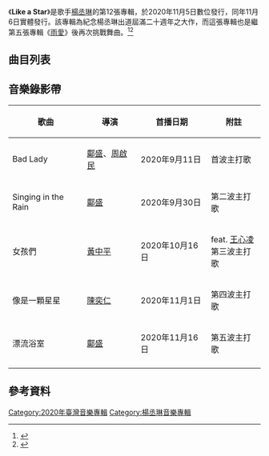 {{Multiple issues|
{{Refimprove|time=2020-10-31T13:06:51+00:00}}
{{Copy edit|time=2020-11-27T07:09:27+00:00}}
}}
{{Infobox album
| name          = Like a Star
| type          = studio
| artist        = [[楊丞琳|楊丞琳]]
| cover         =
| released      = 2020年11月5日
| format        =
| recorded      =
| venue         =
| studio        =
| genre         = [[華語流行音樂|華語流行音樂]]
| length        =
| label         = [[百代唱片_(台灣)|百代唱片]]
| producer      =
| reviews       =
| prev_title    = [[刪·拾_以後|刪·拾 以後]]
| prev_year     = 2019
| next_title    =
| next_year     =
}}

《'''Like a Star'''》是歌手[[楊丞琳|楊丞琳]]的第12張專輯，於2020年11月5日數位發行，同年11月6日實體發行。該專輯為紀念楊丞琳出道屆滿二十週年之大作，而這張專輯也是繼第五張專輯《[[雨愛|雨愛]]》後再次挑戰舞曲。<ref>{{cite web|url=https://www.chinatimes.com/newspapers/20191118000673-260112?chdtv|author=許雅淳|title=李榮浩連人帶禮給驚喜 楊丞琳受騙也甜蜜|website=中時電子報|accessdate=2019-11-18|archive-date=2020-11-04|archive-url=https://web.archive.org/web/20201104161926/https://www.chinatimes.com/newspapers/20191118000673-260112?chdtv|dead-url=no}}</ref><ref>{{cite web|url=https://www.cosmopolitan.com/tw/entertainment/celebrity-gossip/g29828491/rainie-yang-rong-hao-li-surprise/|title=楊丞琳發新專輯坦白遠距離戀愛：其實很孤單 自曝李榮浩當年「曾經騙過她」|website=柯夢波丹|accessdate=2019-08-05|archive-date=2020-04-08|archive-url=https://web.archive.org/web/20200408073315/https://www.cosmopolitan.com/tw/entertainment/celebrity-gossip/g29828491/rainie-yang-rong-hao-li-surprise/|dead-url=no}}</ref>

==曲目列表==
{{Tracklist
| total_length =

| title1 = The Ruthless
| note1 =
| longnote1 =
| music1 = 陳璿翔
| lyrics1 = 
| arranger1 = 陳璿翔
| producer1 = 陳璿翔
| length1 = 0:34

| title2 = Bad Lady
| note2 =
| longnote2 = 首波主打歌
| music2 = [[林愷倫|Karencici]]
| lyrics2 = 鯨魚Whale<ref name="multiple">李榮浩化名</ref>
| arranger2 = [[海大富|海大富]]
| producer2 = 米奇林MCKY<br>Jim Chen
| length2 = 3:22

| title3 = Singing in the Rain
| note3 =
| longnote3 = 第二波主打歌
| music3 = 賴暐哲<br>林碧霞<br>PeachGreen<br>李佳歡
| lyrics3 = [[賴暐哲|賴暐哲]]<br>林碧霞<br>[[PeachGreen|PeachGreen]]<br>[[李佳歡|李佳歡]]
| arranger3 = 賴暐哲
| producer3 = 米奇林MCKY
| length3 = 3:48

| title4 = 女孩們
| note4 = Girls
| longnote4 = 第三波主打歌<br>feat. [[王心凌|王心凌]]
| music4 = [[Tae_Wan|Tae Wan]]<br>[[Alicia_Angel|Alicia Angel]]<br>[[Nico_Larsson|Nico Larsson]]<br>[[Jay_Max|Jay Max]]
| lyrics4 = [[嚴云農|嚴云農]]<br>[[剃刀蔣|剃刀蔣]]
| arranger4 = [[ØZI|ØZI]]<br>剃刀蔣
| producer4 = ØZI<br>剃刀蔣
| length4 = 3:04


| title5= 像是一顆星星
| note5 = Like a Star
| longnote5 = 第四波主打歌
| music5 = [[Jackson_Lee|Jackson Lee]]<br>[[Jay_Hong|Jay Hong]]
| lyrics5 = [[李榮浩|李榮浩]]
| arranger5 = 李榮浩<br>Jackson Lee
| producer5 = 李榮浩
| length5 = 3:56

| title6 = 配對配
| note6 = Perfect Match
| longnote6 = feat. [[陳立農|陳立農]]
| music6 = [[張粹方|張粹方]]<br>[[KIRE|KIRE]]
| lyrics6 = [[啟兒|啟兒]]
| arranger6 = [[小安|小安]]
| producer6 = 小安
| length6= 3:19


| title7 = 漂流浴室
| note7 = Indulging
| longnote7 = 第五波主打歌
| music7 = 陳信延<br>Janice Yan<br>M.A.T.H<br>Victor劉偉德
| lyrics7 = [[陳信延|陳信延]]<br>[[閻奕格|Janice Yan]]<br>[[M.A.T.H|M.A.T.H]]<br>[[劉偉德|Victor劉偉德]]
| arranger7 = [[陳星翰|陳星翰]]<br>M.A.T.H
| producer7 = 陳星翰
| length7 = 3:09

| title8 = 都因為你
| note8 = Cuz of U
| longnote8 = 
| music8 = [[高維綸|高維綸]]<br>[[Vera_Chai|Vera Chai]]<br>[[唐紹崴|唐紹崴]]
| lyrics8 = [[許哲珮|許哲珮]]
| arranger8 = [[Fergus_Chow|Fergus Chow]]<br>[[Derrick_Sepnio|Derrick Sepnio]]
| producer8 = [[陳君豪|陳君豪]]
| length8 = 3:47

| title9 = Tyre Burnout
| note9 =
| longnote9 = 
| music9 = 剃刀蔣
| lyrics9 = 
| arranger9 = 剃刀蔣
| producer9 = 剃刀蔣
| length9 = 0:21

| title10 = Bad Lady
| note10 = Remix
| longnote10 = feat. 剃刀蔣
| music10 = Karencici
| lyrics10 = 鯨魚Whale<ref name="multiple">李榮浩化名</ref>
| arranger10 = 剃刀蔣
| producer10 = 剃刀蔣
| length10 = 3:05
}}

== 音樂錄影帶 ==
{| class="wikitable"
!歌曲!!導演!!首播日期!!附註
|-
|Bad Lady||[[鄺盛|鄺盛]]、[[周啟民|周啟民]]||2020年9月11日||首波主打歌
|-
|Singing in the Rain||[[鄺盛|鄺盛]]||2020年9月30日||第二波主打歌
|-
|女孩們||[[黃中平|黃中平]]|| 2020年10月16日|| feat. [[王心凌|王心凌]]<br>第三波主打歌
|-
|像是一顆星星||[[陳奕仁|陳奕仁]]|| 2020年11月1日 || 第四波主打歌
|-
|漂流浴室||[[鄺盛|鄺盛]]||2020年11月16日||第五波主打歌
|-
|}

==參考資料==
{{Reflist|2}}

{{楊丞琳}}

[[Category:2020年臺灣音樂專輯|Category:2020年臺灣音樂專輯]]
[[Category:楊丞琳音樂專輯|Category:楊丞琳音樂專輯]]